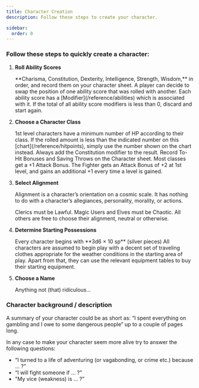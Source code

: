 ```yaml
---
title: Character Creation
description: Follow these steps to create your character.

sidebar:
  order: 0
---
```



### Follow these steps to quickly create a character:

<Steps>

1. **Roll Ability Scores**

   <Tabs>
     <TabItem label="Roll 3d6 for each ability">
       **Charisma, Constitution, Dexterity, Intelligence, Strength, Wisdom,** in order, and record them on your
       character sheet. A player can decide to swap the position of one ability score that was rolled with another.
     </TabItem>
     <TabItem label="Note modifiers">
       Each ability score has a [Modifier](/reference/abilities) which is associated with it.
     </TabItem>
     <TabItem label="Is the Character suitable?">
       If the total of all ability score modifiers is less than 0, discard and start again.
     </TabItem>
   </Tabs>

2. **Choose a Character Class**

   <Tabs>
     <TabItem label="Classes">
       <Badge text="Cleric" size="small" variant="note" />
       <Badge text="Fighter" size="small" />
       <Badge text="Magic User" size="small" variant="tip" />
       <Badge text="Specialist" size="small" variant="caution" />
       <Badge text="Dwarf" size="small" />
       <Badge text="Elf" size="small" variant="success" />
       <Badge text="Halfling" size="small" variant="note" />
     </TabItem>
     <TabItem label="Determine HP">
       1st level characters have a minimum number of HP according to their class. If the rolled amount is less than the
       indicated number on this [chart](/reference/hitpoints), simply use the number shown on the chart instead. Always
       add the Constitution modifier to the result.
     </TabItem>
     <TabItem label="Record modifiers & Saving Throws">
       Record To-Hit Bonuses and Saving Throws on the Character sheet. Most classes get a +1 Attack Bonus. The Fighter
       gets an Attack Bonus of +2 at 1st level, and gains an additional +1 every time a level is gained.
     </TabItem>
   </Tabs>

3. **Select Alignment**

   Alignment is a character’s orientation on a cosmic scale. It has nothing to do with a character’s allegiances,
   personality, morality, or actions.

   <Tabs>
     <TabItem label="Lawful">Clerics must be Lawful.</TabItem>
     <TabItem label="Chaotic">Magic Users and Elves must be Chaotic.</TabItem>
     <TabItem label="Neutral">All others are free to choose their alignment, neutral or otherwise.</TabItem>
   </Tabs>

4. **Determine Starting Possessions**

   <Tabs>
     <TabItem label="Roll money">Every character begins with **3d6 × 10 sp** (silver pieces)</TabItem>
     <TabItem label="Buy equipment">
       All characters are assumed to begin play with a decent set of traveling clothes appropriate for the weather
       conditions in the starting area of play. Apart from that, they can use the relevant equipment tables to buy their
       starting equipment.
     </TabItem>
   </Tabs>

5. **Choose a Name**

   Anything not (that) ridiculous...

</Steps>

### Character background / description

A summary of your character could be as short as: “I spent everything on gambling and I owe to some dangerous people” up
to a couple of pages long.

In any case to make your character seem more alive try to answer the following questions:

- “I turned to a life of adventuring (or vagabonding, or crime etc.) because … ?”
- “I will fight someone if … ?”
- "My vice (weakness) is … ?”
